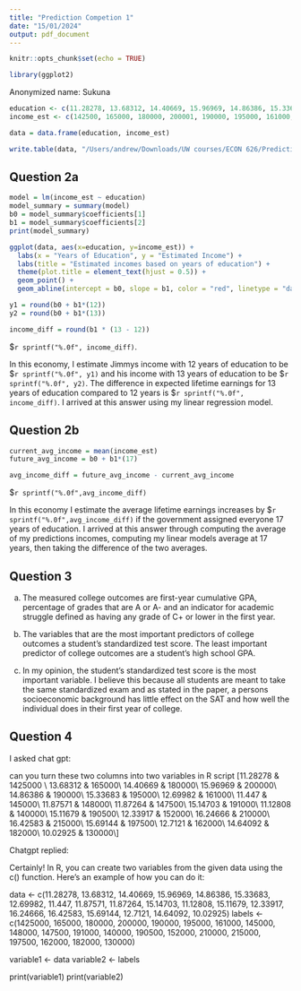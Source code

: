 ```yaml
---
title: "Prediction Competion 1"
date: "15/01/2024"
output: pdf_document
---
```


```r
knitr::opts_chunk$set(echo = TRUE)
```

```r
library(ggplot2)
```
Anonymized name: Sukuna

```r
education <- c(11.28278, 13.68312, 14.40669, 15.96969, 14.86386, 15.33683, 12.69982, 11.447, 11.87571, 11.87264, 15.14703, 11.12808, 15.11679, 12.33917, 16.24666, 16.42583, 15.69144, 12.7121, 14.64092, 10.02925)
income_est <- c(142500, 165000, 180000, 200001, 190000, 195000, 161000, 145000, 148000, 147500, 191000, 140000, 190500, 152000, 210000, 215000, 197500, 162000, 182000, 130000)

data = data.frame(education, income_est)

write.table(data, "/Users/andrew/Downloads/UW courses/ECON 626/Prediction Competition 1/pc1.csv", sep=",",row.names=FALSE, col.names=FALSE)
```
## Question 2a

```r
model = lm(income_est ~ education)
model_summary = summary(model)
b0 = model_summary$coefficients[1]
b1 = model_summary$coefficients[2]
print(model_summary)
```


```r
ggplot(data, aes(x=education, y=income_est)) +
  labs(x = "Years of Education", y = "Estimated Income") +
  labs(title = "Estimated incomes based on years of education") +
  theme(plot.title = element_text(hjust = 0.5)) +
  geom_point() +
  geom_abline(intercept = b0, slope = b1, color = "red", linetype = "dashed")
```

```r
y1 = round(b0 + b1*(12))
y2 = round(b0 + b1*(13))

income_diff = round(b1 * (13 - 12))
```

\$`r sprintf("%.0f", income_diff)`.

In this economy, I estimate Jimmys income with 12 years of education to be \$`r sprintf("%.0f", y1)` and his income with 13 years of education to be \$`r sprintf("%.0f", y2)`. The difference in expected lifetime earnings for 13 years of education compared to 12 years is \$`r sprintf("%.0f", income_diff)`. I arrived at this answer using my linear regression model.

## Question 2b

```r
current_avg_income = mean(income_est)
future_avg_income = b0 + b1*(17)

avg_income_diff = future_avg_income - current_avg_income
```

\$`r sprintf("%.0f",avg_income_diff)`

In this economy I estimate the average lifetime earnings increases by \$`r sprintf("%.0f",avg_income_diff)` if the government assigned everyone 17 years of education. I arrived at this answer through computing the average of my predictions incomes, computing my linear models average at 17 years, then taking the difference of the two averages.

## Question 3

a) The measured college outcomes are first-year cumulative GPA, percentage of grades that are A or A- and an indicator for academic struggle defined as having any grade of C+ or lower in the first year.

b) The variables that are the most important predictors of college outcomes a student’s standardized test score. The least important predictor of college outcomes are a student’s high school GPA.


c) In my opinion, the student’s standardized test score is the most important variable. I believe this because all students are meant to take the same standardized exam and as stated in the paper, a persons socioeconomic background has little effect on the SAT and how well the individual does in their first year of college.

## Question 4

I asked chat gpt:

can you turn these two columns into two variables in R script [11.28278 & 1425000 \\
 13.68312 & 165000\\
 14.40669 & 180000\\
 15.96969 & 200000\\
 14.86386 & 190000\\
 15.33683 & 195000\\
 12.69982 & 161000\\
 11.447 & 145000\\
 11.87571 & 148000\\
 11.87264 & 147500\\
 15.14703 & 191000\\
 11.12808 & 140000\\
 15.11679 & 190500\\
 12.33917 & 152000\\
 16.24666 & 210000\\
 16.42583 & 215000\\
 15.69144 & 197500\\
 12.7121 & 162000\\
 14.64092 & 182000\\
 10.02925 & 130000\\]

Chatgpt replied:

Certainly! In R, you can create two variables from the given data using the c() function. Here's an example of how you can do it:


data <- c(11.28278, 13.68312, 14.40669, 15.96969, 14.86386, 15.33683, 12.69982, 11.447, 11.87571, 11.87264, 15.14703, 11.12808, 15.11679, 12.33917, 16.24666, 16.42583, 15.69144, 12.7121, 14.64092, 10.02925)
labels <- c(1425000, 165000, 180000, 200000, 190000, 195000, 161000, 145000, 148000, 147500, 191000, 140000, 190500, 152000, 210000, 215000, 197500, 162000, 182000, 130000)


variable1 <- data
variable2 <- labels


print(variable1)
print(variable2)

